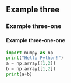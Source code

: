 ## Example three

### Example three-one



#### Example three-one-one

```python
import numpy as np
print("Hello Python!")
a = np.array([1,2])
b = np.array([1,2])
print(a+b)
```